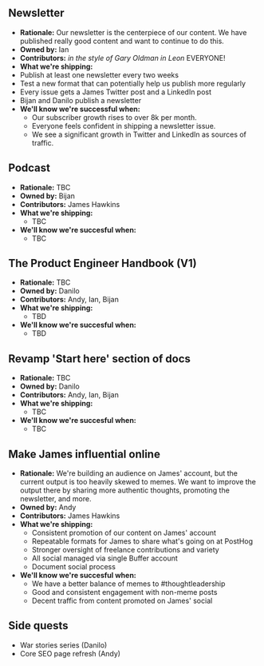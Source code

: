 ## Newsletter

- **Rationale:** Our newsletter is the centerpiece of our content. We have published really good content and want to continue to do this.
- **Owned by:** Ian
- **Contributors:** *in the style of Gary Oldman in Leon* EVERYONE!
- **What we're shipping:**
 - Publish at least one newsletter every two weeks
 - Test a new format that can potentially help us publish more regularly
 - Every issue gets a James Twitter post and a LinkedIn post
 - Bijan and Danilo publish a newsletter
- **We'll know we're successful when:**
  - Our subscriber growth rises to over 8k per month.
  - Everyone feels confident in shipping a newsletter issue. 
  - We see a significant growth in Twitter and LinkedIn as sources of traffic.

## Podcast

- **Rationale:** TBC
- **Owned by:** Bijan
- **Contributors:** James Hawkins
- **What we're shipping:**
  - TBC
- **We'll know we're succesful when:**
  - TBC

## The Product Engineer Handbook (V1)

- **Rationale:** TBC
- **Owned by:** Danilo
- **Contributors:** Andy, Ian, Bijan
- **What we're shipping:**
  - TBD
- **We'll know we're succesful when:**
  - TBD

## Revamp 'Start here' section of docs

- **Rationale:** TBC
- **Owned by:** Danilo
- **Contributors:** Andy, Ian, Bijan
- **What we're shipping:**
  - TBC
- **We'll know we're succesful when:**
  - TBC

## Make James influential online

- **Rationale:** We're building an audience on James' account, but the current output is too heavily skewed to memes. We want to improve the output there by sharing more authentic thoughts, promoting the newsletter, and more.
- **Owned by:** Andy
- **Contributors:** James Hawkins
- **What we're shipping:**
  - Consistent promotion of our content on James' account
  - Repeatable formats for James to share what's going on at PostHog
  - Stronger oversight of freelance contributions and variety
  - All social managed via single Buffer account
  - Document social process
- **We'll know we're succesful when:**
  - We have a better balance of memes to #thoughtleadership
  - Good and consistent engagement with non-meme posts
  - Decent traffic from content promoted on James' social


## Side quests

- War stories series (Danilo)
- Core SEO page refresh (Andy)